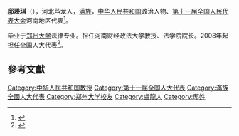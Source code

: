 '''邸瑛琪'''（{{bd|1956年||}}），河北芦龙人，[[满族|满族]]，[[中华人民共和国|中华人民共和国]]政治人物、[[第十一届全国人民代表大会|第十一届全国人民代表大会]]河南地区代表<ref>{{cite web|author=新华网|title=第十一届全国人大代表|url=http://news.xinhuanet.com/ziliao/2008-03/03/content_7708230.htm?node=36628|publisher=新华网|accessdate=2014-01-07|archive-date=2014-01-10|archive-url=https://web.archive.org/web/20140110211415/http://news.xinhuanet.com/ziliao/2008-03/03/content_7708230.htm?node=36628|dead-url=no}}</ref>。

毕业于[[郑州大学|郑州大学]]法律专业。担任河南财经政法大学教授、法学院院长。2008年起担任全国人大代表<ref>{{cite news|title=全国人大代表信息-邸瑛琪|url= http://210.82.31.1:8084/delegate/viewDelegate.action?dbid=111460|accessdate=2013-04-05|newspaper=全国人大网|archive-url=https://web.archive.org/web/20140502032441/http://www.npc.gov.cn/delegate/viewDelegate.action?dbid=111460|archive-date=2014-05-02|dead-url=yes}}</ref>。

==參考文獻==
{{reflist}}

[[Category:中华人民共和国教授|Category:中华人民共和国教授]]
[[Category:第十一届全国人大代表|Category:第十一届全国人大代表]]
[[Category:滿族全國人大代表|Category:滿族全國人大代表]]
[[Category:郑州大学校友|Category:郑州大学校友]]
[[Category:盧龍人|Category:盧龍人]]
[[Category:邸姓|Category:邸姓]]
